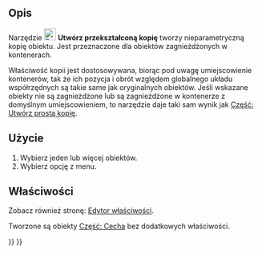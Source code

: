 <languages/>

{{Docnav/pl
|[[Part_SimpleCopy/pl|Utwórz prostą kopię]]
|[[Part_ElementCopy/pl|Utwórz kopię kształtu elementu]]
|[[Part_Workbench/pl|środowisko pracy Część]]
|IconL=Part_SimpleCopy.svg
|IconR=Part_ElementCopy.svg
|IconC=Workbench_Part.svg
}}

{{GuiCommand/pl
|Name=Part TransformedCopy
|Name/pl=Część: Utwórz przekształconą kopię
|MenuLocation=Część → Utwórz kopię → Utwórz przekształconą kopię
|Workbenches=[[Part_Workbench/pl|Część]]
|Version=0.19
|SeeAlso=[[Part_SimpleCopy/pl|Utwórz prostą kopię]]
}}

<span id="Description"></span>
==Opis==

Narzędzie [[Image:Part_TransformedCopy.svg|24px]] '''Utwórz przekształconą kopię''' tworzy nieparametryczną kopię obiektu. Jest przeznaczone dla obiektów zagnieżdżonych w kontenerach.

Właściwość kopii {{PropertyData|Umiejscowienie}} jest dostosowywana, biorąc pod uwagę umiejscowienie kontenerów, tak że ich pozycja i obrót względem globalnego układu współrzędnych są takie same jak oryginalnych obiektów. Jeśli wskazane obiekty nie są zagnieżdżone lub są zagnieżdżone w kontenerze z domyślnym umiejscowieniem, to narzędzie daje taki sam wynik jak [[Part_SimpleCopy/pl|Część: Utwórz prostą kopię]].

<span id="Usage"></span>
==Użycie==

# Wybierz jeden lub więcej obiektów.
# Wybierz opcję {{MenuCommand|Część → Utwórz kopię → [[File:Part_TransformedCopy.svg|16px]] '''Utwórz przekształconą kopię'''}} z menu.

<span id="Properties"></span>
==Właściwości==

Zobacz również stronę: [[Property_editor/pl|Edytor właściwości]].

Tworzone są obiekty [[Part_Feature/pl|Część: Cecha]] bez dodatkowych właściwości.


{{Docnav/pl
|[[Part_SimpleCopy/pl|Utwórz prostą kopię]]
|[[Part_ElementCopy/pl|Utwórz kopię kształtu elementu]]
|[[Part_Workbench/pl|środowisko pracy Część]]
|IconL=Part_SimpleCopy.svg
|IconR=Part_ElementCopy.svg
|IconC=Workbench_Part.svg
}}

{{Part_Tools_navi{{#translation:}}}}
{{Userdocnavi{{#translation:}}}}
